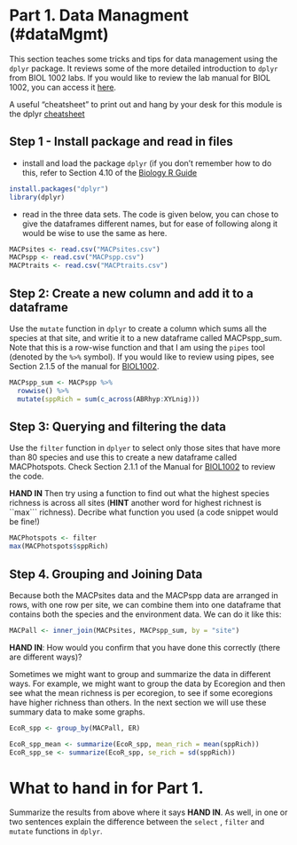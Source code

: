 # Part 1. Data Managment (#dataMgmt)

This section teaches some tricks and tips for data management using the ```dplyr``` package. It reviews some of the more detailed introduction to ```dplyr``` from BIOL 1002 labs. If you would like to review the lab manual for BIOL 1002, you can access it [here](https://jakep962.github.io/Biol_1002/index.html).

A useful "cheatsheet" to print out and hang by your desk for this module is the dplyr [cheatsheet](https://rstudio.com/wp-content/uploads/2015/02/data-wrangling-cheatsheet.pdf)


## Step 1 - Install package and read in files

* install and load the package ```dplyr``` (if you don't remember how to do this, refer to Section 4.10 of the [Biology R Guide](https://ahurford.github.io/quant-guide-all-courses/rintro.html#r-packages)

```r
install.packages("dplyr")
library(dplyr)
```

* read in the three data sets. The code is given below, you can chose to give the dataframes different names, but for ease of following along it would be wise to use the same as here.

```r
MACPsites <- read.csv("MACPsites.csv")
MACPspp <- read.csv("MACPspp.csv")
MACPtraits <- read.csv("MACPtraits.csv")
```

## Step 2: Create a new column and add it to a dataframe

Use the ```mutate``` function in ```dplyr``` to create a column which sums all the species at that site, and writie it to a new dataframe called MACPspp_sum. Note that this is a row-wise function and that I am using the ```pipes``` tool (denoted by the ```%>%``` symbol). If you would like to review using pipes, see Section 2.1.5 of the manual for [BIOL1002](https://jakep962.github.io/Biol_1002/week1.html#lab1).

```r
MACPspp_sum <- MACPspp %>%
  rowwise() %>%
  mutate(sppRich = sum(c_across(ABRhyp:XYLnig)))
```

## Step 3: Querying and filtering the data

Use the ```filter``` function in ``dplyer`` to select only those sites that have more than 80 species and use this to create a new dataframe called MACPhotspots. Check Section 2.1.1 of the Manual for [BIOL1002](https://jakep962.github.io/Biol_1002/week1.html#lab1) to review the code. 

**HAND IN** Then try using a function  to find out what the highest species richness is across all sites (**HINT** another word for highest richnest is ``max``` richness). Decribe what function you used (a code snippet would be fine!)



```r
MACPhotspots <- filter
max(MACPhotspots$sppRich)
```

## Step 4. Grouping and Joining Data

Because both the MACPsites data and the MACPspp data are arranged in rows, with one row per site, we can combine them into one dataframe that contains both the species and the environment data. We can do it like this:

```r
MACPall <- inner_join(MACPsites, MACPspp_sum, by = "site")
```

**HAND IN**: How would you confirm that you have done this correctly (there are different ways)?

Sometimes we might want to group and summarize the data in different ways. For example, we might want to group the data by Ecoregion and then see what the mean richness is per ecoregion, to see if some ecoregions have higher richness than others. In the next section we will use these summary data to make some graphs.

```r
EcoR_spp <- group_by(MACPall, ER)

EcoR_spp_mean <- summarize(EcoR_spp, mean_rich = mean(sppRich))
EcoR_spp_se <- summarize(EcoR_spp, se_rich = sd(sppRich))
```

# What to hand in for Part 1.

Summarize the results from above where it says **HAND IN**. As well, in one or two sentences explain the difference between the ```select``` , ```filter``` and ```mutate``` functions in ```dplyr```.
